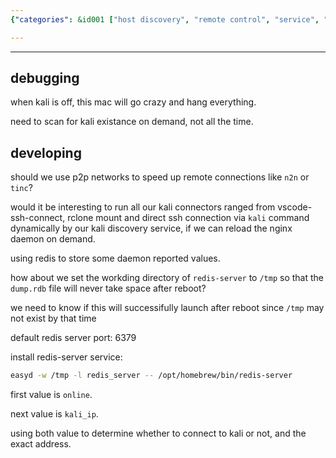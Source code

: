 ```yaml
---
{"categories": &id001 ["host discovery", "remote control", "service", "system manage"], "category": "Troubleshooting", "date": "2022-08-11 16:16:47", "description": "This article provides a comprehensive guide on troubleshooting Kali Linux on MacOS, covering various topics such as offline debugging, utilizing Peer-to-Peer (P2P) networks to improve connection speed, using dynamic connectors, storing Redis values, and setting the Redis working directory to optimize disk space utilization.", "tags": *id001, "title": "the kali command on macos"}

---
```


------

## debugging

when kali is off, this mac will go crazy and hang everything.

need to scan for kali existance on demand, not all the time.

## developing

should we use p2p networks to speed up remote connections like `n2n` or `tinc`?

would it be interesting to run all our kali connectors ranged from vscode-ssh-connect, rclone mount and direct ssh connection via `kali` command dynamically by our kali discovery service, if we can reload the nginx daemon on demand.

using redis to store some daemon reported values.

how about we set the workding directory of `redis-server` to `/tmp` so that the `dump.rdb` file will never take space after reboot?

we need to know if this will successifully launch after reboot since `/tmp` may not exist by that time

default redis server port: 6379

install redis-server service:
```bash
easyd -w /tmp -l redis_server -- /opt/homebrew/bin/redis-server

```

first value is `online`.

next value is `kali_ip`.

using both value to determine whether to connect to kali or not, and the exact address.

